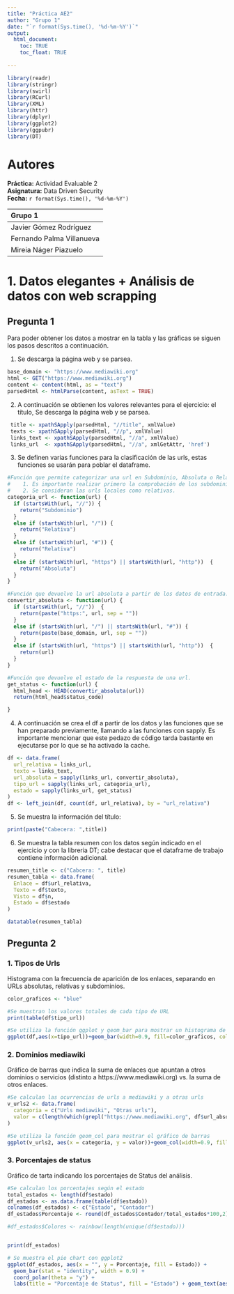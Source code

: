 ```yaml
---
title: "Práctica AE2"
author: "Grupo 1"
date: "`r format(Sys.time(), '%d-%m-%Y')`"
output: 
  html_document:
    toc: TRUE
    toc_float: TRUE
    
---
```


```r
library(readr)
library(stringr)
library(swirl)
library(RCurl)
library(XML)
library(httr)
library(dplyr)
library(ggplot2)
library(ggpubr)
library(DT)


```

# Autores

**Práctica:** Actividad Evaluable 2  
**Asignatura:** Data Driven Security  
**Fecha:** `r format(Sys.time(), '%d-%m-%Y')`  


|Grupo 1 |  
|:--------|  
|Javier Gómez Rodríguez|  
|Fernando Palma Villanueva|  
|Mireia Náger Piazuelo| 


# 1. Datos elegantes + Análisis de datos con web scrapping

## Pregunta 1
Para poder obtener los datos a mostrar en la tabla y las gráficas se siguen los pasos descritos a continuación.

1. Se descarga la página web y se parsea.

```r
base_domain <- "https://www.mediawiki.org"
html <- GET("https://www.mediawiki.org")
content <- content(html, as = "text")
parsedHtml <- htmlParse(content, asText = TRUE)

```

2. A continuación se obtienen los valores relevantes para el ejercicio: el título, Se descarga la página web y se parsea.

```r
 title <- xpathSApply(parsedHtml, "//title", xmlValue)
 texts <- xpathSApply(parsedHtml, "//p", xmlValue)
 links_text <- xpathSApply(parsedHtml, "//a", xmlValue)
 links_url  <- xpathSApply(parsedHtml, "//a", xmlGetAttr, 'href')
```


3. Se definen varias funciones para la clasificación de las urls, estas funciones se usarán para poblar el dataframe.
```r

#Función que permite categorizar una url en Subdominio, Absoluta o Relativa. Se debe tener en cuenta: 
#    1. Es importante realizar primero la comprobación de los subdominios para que éstos no se clasifiquen como urls relativas.  
#    2. Se consideran las urls locales como relativas.
categoria_url <- function(url) {
  if (startsWith(url, "//")) {
    return("Subdominio")
  }
  else if (startsWith(url, "/")) {
    return("Relativa")
  }
  else if (startsWith(url, "#")) {
    return("Relativa")
  }
  else if (startsWith(url, "https") || startsWith(url, "http"))  {
    return("Absoluta")
  }
}

#Función que devuelve la url absoluta a partir de los datos de entrada.
convertir_absoluta <- function(url) {
  if (startsWith(url, "//"))  {
    return(paste("https:", url, sep = ""))
  }
  else if (startsWith(url, "/") || startsWith(url, "#")) {
    return(paste(base_domain, url, sep = ""))
  }
  else if (startsWith(url, "https") || startsWith(url, "http"))  {
    return(url)
  }
}

#Función que devuelve el estado de la respuesta de una url.
get_status <- function(url) {
  html_head <- HEAD(convertir_absoluta(url))
  return(html_head$status_code)

}

```

4. A continuación se crea el df a partir de los datos y las funciones que se han preparado previamente, llamando a las funciones con sapply. Es importante mencionar que este pedazo de código tarda bastante en ejecutarse por lo que se ha activado la cache. 

```r
df <- data.frame(
  url_relativa = links_url,
  texto = links_text,
  url_absoluta = sapply(links_url, convertir_absoluta),
  tipo_url = sapply(links_url, categoria_url),
  estado = sapply(links_url, get_status)
)
df <- left_join(df, count(df, url_relativa), by = "url_relativa")


```
5. Se muestra la información del título:

```r

print(paste("Cabecera: ",title))

```

6. Se muestra la tabla resumen con los datos según indicado en el ejercicio y con la libreria DT; cabe destacar que el dataframe de trabajo contiene información adicional.


```r

resumen_title <- c("Cabcera: ", title)
resumen_tabla <- data.frame(
  Enlace = df$url_relativa,
  Texto = df$texto,
  Visto = df$n,
  Estado = df$estado
)

datatable(resumen_tabla)

```


## Pregunta 2

### 1. Tipos de Urls
Histograma con la frecuencia de aparición de los enlaces, separando en URLs absolutas, relativas y subdominios.

```r
color_graficos <- "blue"
```


```r

#Se muestran los valores totales de cada tipo de URL
print(table(df$tipo_url))

#Se utiliza la función ggplot y geom_bar para mostrar un histograma de valores discretos
ggplot(df,aes(x=tipo_url))+geom_bar(width=0.9, fill=color_graficos, color=color_graficos) + labs (title = "Histograma con la frecuencia de enlaces", x = "Tipo de URL", y="Cantidad") + geom_text(stat = "count", aes(label=after_stat(count)),vjust=-0.5)

```

### 2. Dominios mediawiki
Gráfico de barras que indica la suma de enlaces que apuntan a otros dominios o servicios (distinto a https://www.mediawiki.org) vs. la suma de otros enlaces. 

```r

#Se calculan las ocurrencias de urls a mediawiki y a otras urls
v_urls2 <- data.frame(
  categoria = c("Urls mediawiki", "Otras urls"),
  valor = c(length(which(grepl("https://www.mediawiki.org", df$url_absoluta,fixed=FALSE))),length(which(!grepl("https://www.mediawiki.org", df$url_absoluta, fixed=FALSE))))
)

#Se utiliza la función geom_col para mostrar el gráfico de barras
ggplot(v_urls2, aes(x = categoria, y = valor))+geom_col(width=0.9, fill=color_graficos, color=color_graficos) + labs (title = "Gráfico de barras con las ocurrencias de Mediawiki y otros", x = "Tipo", y="Cantidad") + geom_text(aes(label=valor),vjust=-0.5)

```

### 3. Porcentajes de status 
Gráfico de tarta indicando los porcentajes de Status del análisis. 

```r

#Se calculan los porcentajes según el estado
total_estados <- length(df$estado)
df_estados <- as.data.frame(table(df$estado))
colnames(df_estados) <- c("Estado", "Contador")
df_estados$Porcentaje <- round(df_estados$Contador/total_estados*100,2)

#df_estados$Colores <- rainbow(length(unique(df$estado)))


print(df_estados)

# Se muestra el pie chart con ggplot2
ggplot(df_estados, aes(x = "", y = Porcentaje, fill = Estado)) +
  geom_bar(stat = "identity", width = 0.9) +
  coord_polar(theta = "y") +
  labs(title = "Porcentaje de Status", fill = "Estado") + geom_text(aes(label=Porcentaje), position = position_stack(vjust = 0.5))


```